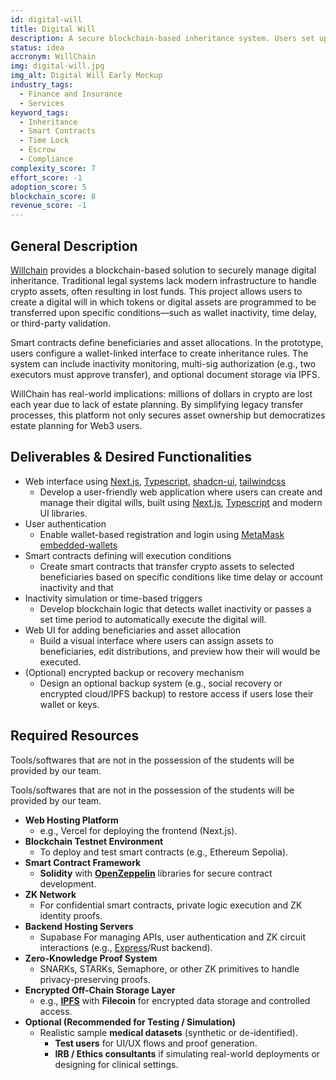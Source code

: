 ```yaml
---
id: digital-will
title: Digital Will
description: A secure blockchain-based inheritance system. Users set up a digital will where funds are released to beneficiaries based on an on-chain permission system consisting of various user keys or conditions like time delays, inactivity, or third-party validation. Include wallet-based identity, account creation tool, optional social recovery, and contract customization. This ensures irreversible execution and removes the need for centralized estate services.
status: idea
accronym: WillChain
img: digital-will.jpg
img_alt: Digital Will Early Mockup
industry_tags:
  - Finance and Insurance
  - Services
keyword_tags:
  - Inheritance
  - Smart Contracts
  - Time Lock
  - Escrow
  - Compliance
complexity_score: 7
effort_score: -1
adoption_score: 5
blockchain_score: 8
revenue_score: -1
---
```


## General Description

[Willchain](https://willchain.monark.io) provides a blockchain-based solution to securely manage digital inheritance. Traditional legal systems lack modern infrastructure to handle crypto assets, often resulting in lost funds. This project allows users to create a digital will in which tokens or digital assets are programmed to be transferred upon specific conditions—such as wallet inactivity, time delay, or third-party validation.

Smart contracts define beneficiaries and asset allocations. In the prototype, users configure a wallet-linked interface to create inheritance rules. The system can include inactivity monitoring, multi-sig authorization (e.g., two executors must approve transfer), and optional document storage via IPFS.

WillChain has real-world implications: millions of dollars in crypto are lost each year due to lack of estate planning. By simplifying legacy transfer processes, this platform not only secures asset ownership but democratizes estate planning for Web3 users.

## Deliverables & Desired Functionalities

- Web interface using [Next.js](https://nextjs.org/), [Typescript](https://www.typescriptlang.org/), [shadcn-ui](https://ui.shadcn.com/), [tailwindcss](https://tailwindcss.com/)
   - Develop a user-friendly web application where users can create and manage their digital wills, built using [Next.js](https://nextjs.org/), [Typescript](https://www.typescriptlang.org/) and modern UI libraries.
- User authentication 
  - Enable wallet-based registration and login using [MetaMask embedded-wallets](https://metamask.io/developer/embedded-wallets)
- Smart contracts defining will execution conditions
   - Create smart contracts that transfer crypto assets to selected beneficiaries based on specific conditions like time delay or account inactivity and that 
- Inactivity simulation or time-based triggers
   - Develop blockchain logic that detects wallet inactivity or passes a set time period to automatically execute the digital will.
- Web UI for adding beneficiaries and asset allocation
   - Build a visual interface where users can assign assets to beneficiaries, edit distributions, and preview how their will would be executed.
- (Optional) encrypted backup or recovery mechanism
   - Design an optional backup system (e.g., social recovery or encrypted cloud/IPFS backup) to restore access if users lose their wallet or keys.

## Required Resources

Tools/softwares that are not in the possession of the students will be provided by our team.

Tools/softwares that are not in the possession of the students will be provided by our team.

- **Web Hosting Platform**
    - e.g., Vercel for deploying the frontend (Next.js).
- **Blockchain Testnet Environment**
    - To deploy and test smart contracts (e.g., Ethereum Sepolia).
- **Smart Contract Framework**
    - **Solidity** with **[OpenZeppelin](https://www.openzeppelin.com/)** libraries for secure contract development.
- **ZK Network**
    - For confidential smart contracts, private logic execution and ZK identity proofs.
- **Backend Hosting Servers**
    - Supabase For managing APIs, user authentication and ZK circuit interactions (e.g., [Express](https://expressjs.com/)/Rust backend).
- **Zero-Knowledge Proof System**
    - SNARKs, STARKs, Semaphore, or other ZK primitives to handle privacy-preserving proofs.
- **Encrypted Off-Chain Storage Layer**
    - e.g., **[IPFS](https://ipfs.tech/)** with **Filecoin** for encrypted data storage and controlled access.
- **Optional (Recommended for Testing / Simulation)**
    - Realistic sample **medical datasets** (synthetic or de-identified).
        - **Test users** for UI/UX flows and proof generation.
        - **IRB / Ethics consultants** if simulating real-world deployments or designing for clinical settings.